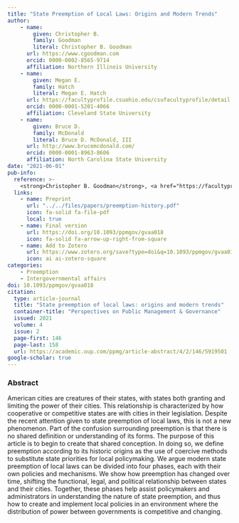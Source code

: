 ```yaml
---
title: "State Preemption of Local Laws: Origins and Modern Trends"
author: 
    - name: 
        given: Christopher B.
        family: Goodman
        literal: Christopher B. Goodman
      url: https://www.cgoodman.com
      orcid: 0000-0002-8565-9714
      affiliation: Northern Illinois University
    - name: 
        given: Megan E.
        family: Hatch
        literal: Megan E. Hatch
      url: https://facultyprofile.csuohio.edu/csufacultyprofile/detail.cfm?FacultyID=m_e_hatch
      orcid: 0000-0001-5201-4066
      affiliation: Cleveland State University
    - name: 
        given: Bruce D.
        family: McDonald
        literal: Bruce D. McDonald, III
      url: http://www.brucemcdonald.com/
      orcid: 0000-0001-8963-8606
      affiliation: North Carolina State University
date: "2021-06-01"
pub-info:
  reference: >-
    <strong>Christopher B. Goodman</strong>, <a href="https://facultyprofile.csuohio.edu/csufacultyprofile/detail.cfm?FacultyID=m_e_hatch">Megan E. Hatch<a/>, and <a href="http://www.brucemcdonald.com/">Bruce D. McDonald, III</a> (2021). “State Preemption of Local Laws: Origins and Modern Trends,” <em>Perspectives on Public Management & Governance</em> 4 (2): 146-158, doi: <a href="https://doi.org/10.1093/ppmgov/gvaa018" target="_blank" rel="noopener noreferrer"><code>10.1093/ppmgov/gvaa018</code></a>
  links:
    - name: Preprint
      url: "../../files/papers/preemption-history.pdf"
      icon: fa-solid fa-file-pdf
      local: true
    - name: Final version
      url: https://doi.org/10.1093/ppmgov/gvaa018
      icon: fa-solid fa-arrow-up-right-from-square
    - name: Add to Zotero
      url: https://www.zotero.org/save?type=doi&q=10.1093/ppmgov/gvaa018
      icon: ai ai-zotero-square
categories:
    - Preemption
    - Intergovernmental affairs
doi: 10.1093/ppmgov/gvaa018
citation:
  type: article-journal
  title: "State preemption of local laws: origins and modern trends"
  container-title: "Perspectives on Public Management & Governance"
  issued: 2021
  volume: 4
  issue: 2
  page-first: 146
  page-last: 158
  url: https://academic.oup.com/ppmg/article-abstract/4/2/146/5919501
google-scholar: true
---
```


### Abstract 

American cities are creatures of their states, with states both granting and limiting the power of their cities. This relationship is characterized by how cooperative or competitive states are with cities in their legislation. Despite the recent attention given to state preemption of local laws, this is not a new phenomenon. Part of the confusion surrounding preemption is that there is no shared definition or understanding of its forms. The purpose of this article is to begin to create that shared conception. In doing so, we define preemption according to its historic origins as the use of coercive methods to substitute state priorities for local policymaking. We argue modern state preemption of local laws can be divided into four phases, each with their own policies and mechanisms. We show how preemption has changed over time, shifting the functional, legal, and political relationship between states and their cities. Together, these phases help assist policymakers and administrators in understanding the nature of state preemption, and thus how to create and implement local policies in an environment where the distribution of power between governments is competitive and changing.